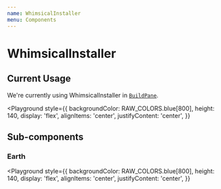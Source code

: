 ```yaml
---
name: WhimsicalInstaller
menu: Components
---
```



# WhimsicalInstaller

<Props of={WhimsicalInstaller} />

## Current Usage

We're currently using WhimsicalInstaller in [`BuildPane`](https://github.com/joshwcomeau/guppy/blob/master/src/components/CreateNewProjectWizard/BuildPane.js).

<Playground
  style={{
    backgroundColor: RAW_COLORS.blue[800],
    height: 140,
    display: 'flex',
    alignItems: 'center',
    justifyContent: 'center',
  }}
>
  <WhimsicalInstaller isRunning width={420} />
</Playground>

## Sub-components

### Earth

<Playground
  style={{
    backgroundColor: RAW_COLORS.blue[800],
    height: 140,
    display: 'flex',
    alignItems: 'center',
    justifyContent: 'center',
  }}
>
  <Earth />
</Playground>
